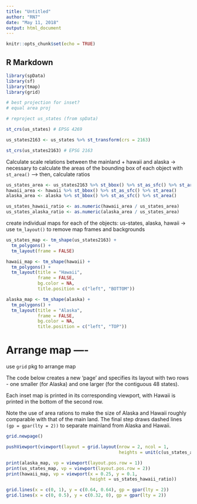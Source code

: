 ```yaml
---
title: "Untitled"
author: "RN7"
date: "May 11, 2018"
output: html_document
---
```


```r
knitr::opts_chunk$set(echo = TRUE)
```

## R Markdown

```r
library(spData)
library(sf)
library(tmap)
library(grid)

# best projection for inset? 
# equal area proj

# reproject us_states (from spData)

st_crs(us_states) # EPSG 4269

us_states2163 <- us_states %>% st_transform(crs = 2163)

st_crs(us_states2163) # EPSG 2163


```

Calculate scale relations between the mainland + hawaii and alaska
-> necessary to calculate the areas of the bounding box of each object with `st_area()`
--> then, calculate ratios

```r
us_states_area <- us_states2163 %>% st_bbox() %>% st_as_sfc() %>% st_area()
hawaii_area <- hawaii %>% st_bbox() %>% st_as_sfc() %>% st_area()
alaska_area <- alaska %>% st_bbox() %>% st_as_sfc() %>% st_area()

us_states_hawaii_ratio <- as.numeric(hawaii_area / us_states_area)
us_states_alaska_ratio <- as.numeric(alaska_area / us_states_area)


```

create individual maps for each of the objects: us-states, alaska, hawaii
-> use `tm_layout()` to remove map frames and backgrounds

```r
us_states_map <- tm_shape(us_states2163) + 
  tm_polygons() +
  tm_layout(frame = FALSE)

hawaii_map <- tm_shape(hawaii) +
  tm_polygons() +
  tm_layout(title = "Hawaii", 
            frame = FALSE,
            bg.color = NA,
            title.position = c("left", "BOTTOM"))

alaska_map <- tm_shape(alaska) +
  tm_polygons() +
  tm_layout(title = "Alaska", 
            frame = FALSE,
            bg.color = NA,
            title.position = c("left", "TOP"))


```

# Arrange map ----

use `grid` pkg to arrange map 

The code below creates a new ‘page’ and specifies its layout with two rows - one smaller (for Alaska) and one larger (for the contiguous 48 states). 

Each inset map is printed in its corresponding viewport, with Hawaii is printed in the bottom of the second row. 

Note the use of area rations to make the size of Alaska and Hawaii roughly comparable with that of the main land. The final step draws dashed lines `(gp = gpar(lty = 2))` to separate mainland from Alaska and Hawaii.


```r
grid.newpage()

pushViewport(viewport(layout = grid.layout(nrow = 2, ncol = 1, 
                                           heights = unit(c(us_states_alaska_ratio, 1), "null"))))

print(alaska_map, vp = viewport(layout.pos.row = 1))
print(us_states_map, vp = viewport(layout.pos.row = 2))
print(hawaii_map, vp = viewport(x = 0.25, y = 0.1, 
                                height = us_states_hawaii_ratio))

grid.lines(x = c(0, 1), y = c(0.64, 0.64), gp = gpar(lty = 2))
grid.lines(x = c(0, 0.5), y = c(0.32, 0), gp = gpar(lty = 2))



```


























